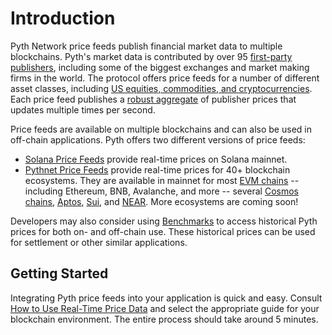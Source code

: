# Introduction

Pyth Network price feeds publish financial market data to multiple blockchains.
Pyth's market data is contributed by over 95 [first-party publishers](https://pyth.network/publishers/), including some of the biggest exchanges and market making firms in the world.
The protocol offers price feeds for a number of different asset classes, including [US equities, commodities, and cryptocurrencies](https://pyth.network/price-feeds/).
Each price feed publishes a [robust aggregate](price-feeds/how-pyth-works/price-aggregation.md) of publisher prices that updates multiple times per second.

Price feeds are available on multiple blockchains and can also be used in off-chain applications.
Pyth offers two different versions of price feeds:

- [Solana Price Feeds](price-feeds/solana-price-feeds.md) provide real-time prices on Solana mainnet.
- [Pythnet Price Feeds](price-feeds/pythnet-price-feeds.md) provide real-time prices for 40+ blockchain ecosystems.
  They are available in mainnet for most [EVM chains](price-feeds/pythnet-price-feeds/evm.md) -- including Ethereum, BNB, Avalanche, and more --
  several [Cosmos chains](price-feeds/pythnet-price-feeds/cosmwasm.md), [Aptos](price-feeds/pythnet-price-feeds/aptos.md), [Sui](price-feeds/pythnet-price-feeds/sui.md), and [NEAR](price-feeds/pythnet-price-feeds/near.md).
  More ecosystems are coming soon!

Developers may also consider using [Benchmarks](../benchmarks) to access historical Pyth prices for both on- and off-chain use.
These historical prices can be used for settlement or other similar applications.

## Getting Started

Integrating Pyth price feeds into your application is quick and easy.
Consult [How to Use Real-Time Price Data](price-feeds/use-real-time-data) and select the appropriate guide for your blockchain environment.
The entire process should take around 5 minutes.
